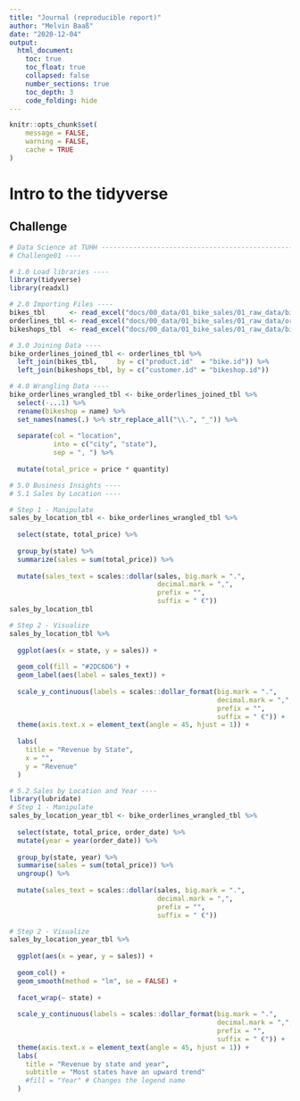 ```yaml
---
title: "Journal (reproducible report)"
author: "Melvin Baaß"
date: "2020-12-04"
output:
  html_document:
    toc: true
    toc_float: true
    collapsed: false
    number_sections: true
    toc_depth: 3
    code_folding: hide
---
```


```r
knitr::opts_chunk$set(
	message = FALSE,
	warning = FALSE,
	cache = TRUE
)
```

# Intro to the tidyverse

## Challenge

```r
# Data Science at TUHH ------------------------------------------------------
# Challenge01 ----

# 1.0 Load libraries ----
library(tidyverse)
library(readxl)

# 2.0 Importing Files ----
bikes_tbl      <- read_excel("docs/00_data/01_bike_sales/01_raw_data/bikes.xlsx")
orderlines_tbl <- read_excel("docs/00_data/01_bike_sales/01_raw_data/orderlines.xlsx")
bikeshops_tbl  <- read_excel("docs/00_data/01_bike_sales/01_raw_data/bikeshops.xlsx")

# 3.0 Joining Data ----
bike_orderlines_joined_tbl <- orderlines_tbl %>%
  left_join(bikes_tbl,     by = c("product.id"  = "bike.id")) %>%
  left_join(bikeshops_tbl, by = c("customer.id" = "bikeshop.id"))

# 4.0 Wrangling Data ----
bike_orderlines_wrangled_tbl <- bike_orderlines_joined_tbl %>%
  select(-...1) %>%
  rename(bikeshop = name) %>%
  set_names(names(.) %>% str_replace_all("\\.", "_")) %>%
  
  separate(col = "location",
           into = c("city", "state"),
           sep = ", ") %>%
  
  mutate(total_price = price * quantity)

# 5.0 Business Insights ----
# 5.1 Sales by Location ----

# Step 1 - Manipulate
sales_by_location_tbl <- bike_orderlines_wrangled_tbl %>%
  
  select(state, total_price) %>%
  
  group_by(state) %>%
  summarize(sales = sum(total_price)) %>%
  
  mutate(sales_text = scales::dollar(sales, big.mark = ".",
                                     decimal.mark = ",",
                                     prefix = "",
                                     suffix = " €"))
sales_by_location_tbl

# Step 2 - Visualize
sales_by_location_tbl %>%
  
  ggplot(aes(x = state, y = sales)) +
  
  geom_col(fill = "#2DC6D6") + 
  geom_label(aes(label = sales_text)) +
  
  scale_y_continuous(labels = scales::dollar_format(big.mark = ".", 
                                                    decimal.mark = ",", 
                                                    prefix = "", 
                                                    suffix = " €")) +
  theme(axis.text.x = element_text(angle = 45, hjust = 1)) +
  
  labs(
    title = "Revenue by State",
    x = "",
    y = "Revenue"
  )

# 5.2 Sales by Location and Year ----
library(lubridate)
# Step 1 - Manipulate
sales_by_location_year_tbl <- bike_orderlines_wrangled_tbl %>%
  
  select(state, total_price, order_date) %>%
  mutate(year = year(order_date)) %>%
  
  group_by(state, year) %>%
  summarise(sales = sum(total_price)) %>%
  ungroup() %>%
  
  mutate(sales_text = scales::dollar(sales, big.mark = ".", 
                                     decimal.mark = ",", 
                                     prefix = "", 
                                     suffix = " €"))

# Step 2 - Visualize
sales_by_location_year_tbl %>%
  
  ggplot(aes(x = year, y = sales)) +
  
  geom_col() +
  geom_smooth(method = "lm", se = FALSE) +
  
  facet_wrap(~ state) +
  
  scale_y_continuous(labels = scales::dollar_format(big.mark = ".", 
                                                    decimal.mark = ",", 
                                                    prefix = "", 
                                                    suffix = " €")) +
  theme(axis.text.x = element_text(angle = 45, hjust = 1)) +
  labs(
    title = "Revenue by state and year",
    subtitle = "Most states have an upward trend"
    #fill = "Year" # Changes the legend name
  )
```